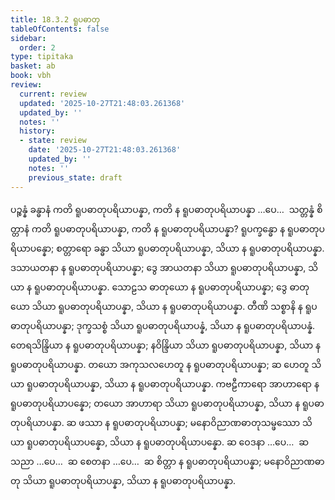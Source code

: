 ```yaml
---
title: 18.3.2 ရူပဓာတု
tableOfContents: false
sidebar:
  order: 2
type: tipitaka
basket: ab
book: vbh
review:
  current: review
  updated: '2025-10-27T21:48:03.261368'
  updated_by: ''
  notes: ''
  history:
  - state: review
    date: '2025-10-27T21:48:03.261368'
    updated_by: ''
    notes: ''
    previous_state: draft
---
```



<ReviewStatus review={frontmatter.review} showDetails={true} />

<HypothesisAnnotation frontmatter={frontmatter} />

<DynamicBreadcrumb />

<Division number="1001" book="vbh" e="ch" v="30" p="424">

<Paragraph number="3052" book="vbh">
ပဉ္စန္နံ ခန္ဓာနံ ကတိ ရူပဓာတုပရိယာပန္နာ, ကတိ န ရူပဓာတုပရိယာပန္နာ …ပေ…  သတ္တန္နံ စိတ္တာနံ ကတိ ရူပဓာတုပရိယာပန္နာ, ကတိ န ရူပဓာတုပရိယာပန္နာ?
</Paragraph>

</Division>
<Division number="1002" book="vbh" e="ch" v="30" p="424">

<Paragraph number="3053" book="vbh">
ရူပက္ခန္ဓော န ရူပဓာတုပရိယာပန္နော; စတ္တာရော ခန္ဓာ သိယာ ရူပဓာတုပရိယာပန္နာ, သိယာ န ရူပဓာတုပရိယာပန္နာ.
</Paragraph>

<Paragraph number="3054" book="vbh">
ဒသာယတနာ န ရူပဓာတုပရိယာပန္နာ; ဒွေ အာယတနာ သိယာ ရူပဓာတုပရိယာပန္နာ, သိယာ န ရူပဓာတုပရိယာပန္နာ.
</Paragraph>

<Paragraph number="3055" book="vbh">
သောဠသ ဓာတုယော န ရူပဓာတုပရိယာပန္နာ; ဒွေ ဓာတုယော သိယာ ရူပဓာတုပရိယာပန္နာ, သိယာ န ရူပဓာတုပရိယာပန္နာ.
</Paragraph>

<Paragraph number="3056" book="vbh">
တီဏိ သစ္စာနိ န ရူပဓာတုပရိယာပန္နာ; ဒုက္ခသစ္စံ သိယာ ရူပဓာတုပရိယာပန္နံ, သိယာ န ရူပဓာတုပရိယာပန္နံ.
</Paragraph>

<Paragraph number="3057" book="vbh">
တေရသိန္ဒြိယာ န ရူပဓာတုပရိယာပန္နာ; နဝိန္ဒြိယာ သိယာ ရူပဓာတုပရိယာပန္နာ, သိယာ န ရူပဓာတုပရိယာပန္နာ.
</Paragraph>

<Paragraph number="3058" book="vbh">
တယော အကုသလဟေတူ န ရူပဓာတုပရိယာပန္နာ; ဆ ဟေတူ သိယာ ရူပဓာတုပရိယာပန္နာ, သိယာ န ရူပဓာတုပရိယာပန္နာ.
</Paragraph>

<Paragraph number="3059" book="vbh">
ကဗဠီကာရော အာဟာရော န ရူပဓာတုပရိယာပန္နော; တယော အာဟာရာ သိယာ ရူပဓာတုပရိယာပန္နာ, သိယာ န ရူပဓာတုပရိယာပန္နာ.
</Paragraph>

<Paragraph number="3060" book="vbh">
ဆ ဖဿာ န ရူပဓာတုပရိယာပန္နာ; မနောဝိညာဏဓာတုသမ္ဖဿော သိယာ ရူပဓာတုပရိယာပန္နော, သိယာ န ရူပဓာတုပရိယာပန္နော.
</Paragraph>

<Paragraph number="3061" book="vbh">
ဆ ဝေဒနာ …ပေ…  ဆ သညာ …ပေ…  ဆ စေတနာ …ပေ…  ဆ စိတ္တာ န ရူပဓာတုပရိယာပန္နာ; မနောဝိညာဏဓာတု သိယာ ရူပဓာတုပရိယာပန္နာ, သိယာ န ရူပဓာတုပရိယာပန္နာ.
</Paragraph>
</Division>
